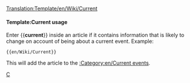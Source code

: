 <noinclude>[[Translation:Template/en/Wiki/Current]]</noinclude><noinclude></noinclude>{{en/Ambox| type  = notice
| image = en/Current event.png | alt = Current event
| text  = This article concerns a current event. Some of its content may therefore be outdated.  The article should be given a higher than usual amount of attention while the event remains current.
}}<includeonly>{{{1|}}}</includeonly><noinclude>

====Template:Current usage====
Enter <nowiki>{{</nowiki>'''current'''<nowiki>}}</nowiki> inside an article if it contains information that is likely to change on account of being about a current event. Example:
<pre>{{en/Wiki/Current}}</pre>
This will add the article to the [[:Category:en/Current events]].

[[Category:en/Manual/Base Set/Message boxes|C]]
</noinclude>
